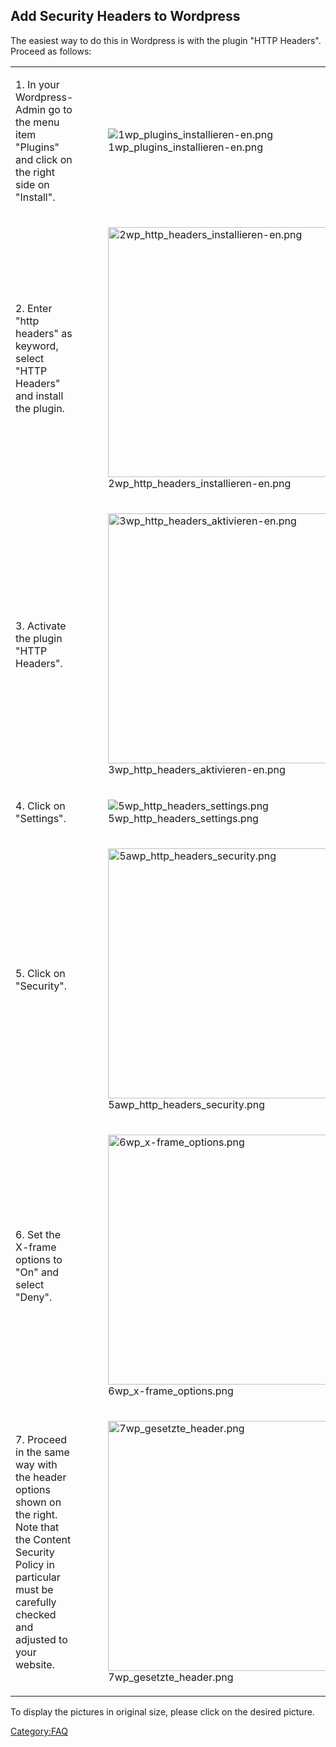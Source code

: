 == Add Security Headers to Wordpress ==

The easiest way to do this in Wordpress is with the plugin "HTTP Headers". Proceed as follows:

{| class="wikitable"
|-
| 1. In your Wordpress-Admin go to the menu item "Plugins" and click on the right side on "Install". || [[File:1wp_plugins_installieren-en.png]]
|-
| 2. Enter "http headers" as keyword, select "HTTP Headers" and install the plugin. || [[File:2wp_http_headers_installieren-en.png|400px]]
|-
| 3. Activate the plugin "HTTP Headers". || [[File:3wp_http_headers_aktivieren-en.png|400px]]
|-
| 4. Click on "Settings". || [[File:5wp_http_headers_settings.png]]
|-
| 5. Click on "Security". || [[File:5awp_http_headers_security.png|400px]]
|-
| 6. Set the X-frame options to "On" and select "Deny". || [[File:6wp_x-frame_options.png|400px]]
|-
| 7. Proceed in the same way with the header options shown on the right. Note that the Content Security Policy in particular must be carefully checked and adjusted to your website. || [[File:7wp_gesetzte_header.png|400px]]

|}

To display the pictures in original size, please click on the desired picture.


[[Category:FAQ]]
